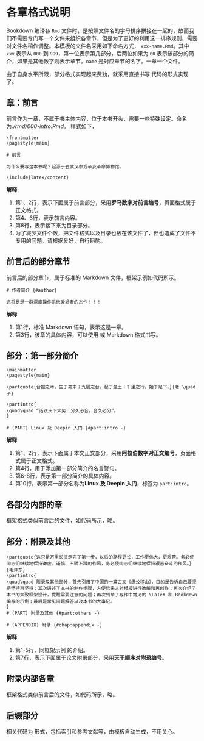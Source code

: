 # 各章格式说明 {#chap:chapters}

Bookdown 编译各 `Rmd` 文件时，是按照文件名的字母排序拼接在一起的，故而我们不需要专门写一个文件来组织各章节，但是为了更好的利用这一排序规则，需要对文件名稍作调整。本模板的文件名采用如下命名方式， `xxx-name.Rmd`。其中 `xxx` 表示从 `000` 到 `999`，第一位表示第几部分，后两位如果为 `00` 表示该部分的简介，如果是其他数字则表示章节。`name` 是对应章节的名字。一章一个文件。

由于自身水平所限，部分格式实现起来费劲，就采用直接书写 \LaTeX 代码的形式实现了。

## 章：前言

前言作为一章，不属于书主体内容，位于本书开头，需要一些特殊设定。命名为*./rmd/000-intro.Rmd*。 样式如下， 

```.block2
\frontmatter
\pagestyle{main}

# 前言

为什么要写这本书呢？起源于去武汉参观辛亥革命博物馆。

\include{latex/content}
```
**解释**

1. 第1、2行，表示下面属于前言部分，采用**罗马数字对前言编号**，页面格式属于正文格式。
2. 第4、6行，表示前言内容。
3. 第8行，表示接下来为目录部分。
4. 为了减少文件个数，把文件格式以及目录也放在该文件了，但也造成了文件不专用的问题。请根据爱好，自行斟酌。

## 前言后的部分章节

前言后的部分章节，属于标准的 Markdown 文件，框架示例如代码\ref{chapters:frontword：nonhead}所示。

```.block2
# 作者简介 {#author}

这将是是一群深度操作系统爱好者的杰作！！！
```
**解释**

1. 第1行，标准 Markdown 语句，表示这是一章。
2. 第3行，该章的具体内容，可以使用 \LaTeX 或 Markdown 格式书写。

## 部分：第一部分简介

```.block2
\mainmatter
\pagestyle{main}

\partquote{合抱之木，生于毫末；九层之台，起于垒土；千里之行，始于足下。}{老 \quad 子}

\partintro{
\quad\quad “话说天下大势，分久必合，合久必分”。
}

# (PART) Linux 及 Deepin 入门 {#part:intro -}
```
**解释**

1. 第1、2行，表示下面属于本文正文部分，采用**阿拉伯数字对正文编号**，页面格式属于正文格式。
2. 第4行，用于添加第一部分简介的名言警句。
3. 第6-8行，表示第一部分简介的具体内容。
4. 第10行，表示第一部分名称为**Linux 及 Deepin 入门**，标签为 `part:intro`。

## 各部分内部的章

框架格式类似前言后的文件，如代码\ref{chapters:frontword：nonhead}所示，略。

## 部分：附录及其他

```.block2
\partquote{这只是万里长征走完了第一步，以后的路程更长，工作更伟大，更艰苦。务必使同志们继续地保持谦虚、谨慎、不骄不躁的作风，务必使同志们继续地保持艰苦奋斗的作风。}{毛泽东}
\partintro{
\quad\quad 附录及其他部分，首先引用了中国的一篇古文《愚公移山》，目的是告诉自己要坚持坚持再坚持；其次讲述了本书的制作步骤，方便后来人对模板进行改编和再创作；再次介绍了本书的大致框架设计，提醒需要注意的问题；再次列举了写作中常见的 \LaTeX 和 Bookdown 编写的示例；最后是常见问题解答以及本书的大事记。
}
# (PART) 附录及其他 {#part:others -}

# (APPENDIX) 附录 {#chap:appendix -} 
```
**解释**

1. 第1-5行，同框架示例\ref{sec:mainpage:firstparthead} 的介绍。
1. 第7行，表示下面属于论文附录部分，采用**天干顺序对附录编号**。

## 附录内部各章

框架格式类似前言后的文件，如代码\ref{chapters:frontword：nonhead}所示，略。

## 后缀部分

相关代码为 \LaTeX 形式，包括索引和参考文献等，由模板自动生成，不用关心。
